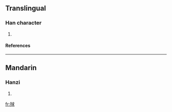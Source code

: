 ==Translingual==
===Han character===
{{Han char|rn=78|rad=歹|as=07|sn=11|four=1323<sub>2</sub>|canj=一弓戈十水 (MNIJE)}}
# {{defn|Han|sort=歹07}}
====References====
{{Han ref|kx=0581.050|dkj=16472|dj=0973.150|hdz=21387.090|uh=6B8F|ud=27535|bh=D5DB|bd=54747}}

----
==Mandarin==
===Hanzi===
{{cmn-hanzi|pin=[[qiù]] (qiu4)|wg=ch'iu<sup>4</sup>}}
# {{defn|Mandarin}}

[[fr:殏]]